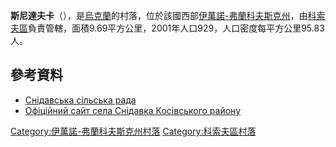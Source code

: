 {{coord|48|14|26|N|24|51|48|E|scale:30000|display=title}}

'''斯尼達夫卡'''（{{lang-uk|Снідавка}}），是[[烏克蘭|烏克蘭]]的村落，位於該國西部[[伊萬諾-弗蘭科夫斯克州|伊萬諾-弗蘭科夫斯克州]]，由[[科索夫區|科索夫區]]負責管轄，面積9.69平方公里，2001年人口929，人口密度每平方公里95.83人。

==參考資料==
*[https://web.archive.org/web/20140714123009/http://snidavka.kosiv.net/ Снідавська сільська рада]
* [https://web.archive.org/web/20140714123009/http://snidavka.kosiv.net/ Офіційний сайт села Снідавка Косівського району]

{{DEFAULTSORT:Снідавка}}
[[Category:伊萬諾-弗蘭科夫斯克州村落|Category:伊萬諾-弗蘭科夫斯克州村落]]
[[Category:科索夫區村落|Category:科索夫區村落]]


{{IvanoFrankivsk-geo-stub}}